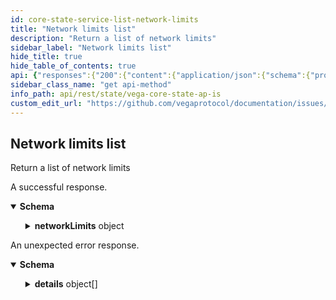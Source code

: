 ```yaml
---
id: core-state-service-list-network-limits
title: "Network limits list"
description: "Return a list of network limits"
sidebar_label: "Network limits list"
hide_title: true
hide_table_of_contents: true
api: {"responses":{"200":{"content":{"application/json":{"schema":{"properties":{"networkLimits":{"properties":{"bootstrapBlockCount":{"format":"int64","title":"How many blocks before the chain comes out of bootstrap mode","type":"integer"},"bootstrapFinished":{"title":"True once block count > bootstrapBlockCount","type":"boolean"},"canProposeAsset":{"title":"Are asset proposals allowed at this point in time","type":"boolean"},"canProposeMarket":{"title":"Are market proposals allowed at this point in time","type":"boolean"},"genesisLoaded":{"title":"True once the genesis file is loaded","type":"boolean"},"proposeAssetEnabled":{"title":"Are asset proposals enabled on this chain","type":"boolean"},"proposeAssetEnabledFrom":{"format":"int64","title":"The date/timestamp in unix nanoseconds at which asset proposals will be enabled (0 indicates not set)","type":"string"},"proposeMarketEnabled":{"title":"Are market proposals enabled on this chain","type":"boolean"},"proposeMarketEnabledFrom":{"format":"int64","title":"The date/timestamp in unix nanoseconds at which market proposals will be enabled (0 indicates not set)","type":"string"}},"title":"Network limits, defined in the genesis file","type":"object"}},"type":"object"}}},"description":"A successful response."},"default":{"content":{"application/json":{"schema":{"properties":{"code":{"format":"int32","type":"integer"},"details":{"items":{"additionalProperties":{},"properties":{"@type":{"type":"string"}},"type":"object"},"type":"array"},"message":{"type":"string"}},"type":"object"}}},"description":"An unexpected error response."}},"tags":["CoreStateService"],"description":"Return a list of network limits","operationId":"CoreStateService_ListNetworkLimits","method":"get","path":"/network/limits","servers":[{"url":"https://api.n06.testnet.vega.xyz","description":"n06 (data node)"},{"url":"https://api.n08.testnet.vega.xyz","description":"n08 (data node)"},{"url":"https://api.n11.testnet.vega.xyz","description":"n11 (data node)"},{"url":"https://api.n12.testnet.vega.xyz","description":"n12 (data node)"}],"info":{"title":"Vega core state APIs","version":"v0.65.1"},"postman":{"name":"Network limits list","description":{"content":"Return a list of network limits","type":"text/plain"},"url":{"path":["network","limits"],"host":["{{baseUrl}}"],"query":[],"variable":[]},"header":[{"key":"Accept","value":"application/json"}],"method":"GET"}}
sidebar_class_name: "get api-method"
info_path: api/rest/state/vega-core-state-ap-is
custom_edit_url: "https://github.com/vegaprotocol/documentation/issues/new?labels=documentation&title=[Documentation] Requesting changes to 'Network limits list' (core-state-service-list-network-limits)"
---
```



## Network limits list



Return a list of network limits

<div><ApiTabs><TabItem label={"200"} value={"200"}><div>

A successful response.

</div><div><MimeTabs schemaType={"response"}><TabItem label={"application/json"} value={"application/json"}><SchemaTabs><TabItem label={"Schema"} value={"Schema"}><details style={{}} data-collapsed={false} open={true}><summary style={{"textAlign":"left"}}><strong>Schema</strong></summary><div style={{"textAlign":"left","marginLeft":"1rem"}}></div><ul style={{"marginLeft":"1rem"}}><SchemaItem collapsible={true} className={"schemaItem"}><details style={{}}><summary style={{}}><strong>networkLimits</strong><span style={{"opacity":"0.6"}}> object</span></summary><div style={{"marginLeft":"1rem"}}><SchemaItem collapsible={false} name={"bootstrapBlockCount"} required={false} schemaDescription={undefined} schemaName={"int64"} qualifierMessage={undefined} defaultValue={undefined}></SchemaItem><SchemaItem collapsible={false} name={"bootstrapFinished"} required={false} schemaDescription={undefined} schemaName={"True once block count > bootstrapBlockCount"} qualifierMessage={undefined} defaultValue={undefined}></SchemaItem><SchemaItem collapsible={false} name={"canProposeAsset"} required={false} schemaDescription={undefined} schemaName={"Are asset proposals allowed at this point in time"} qualifierMessage={undefined} defaultValue={undefined}></SchemaItem><SchemaItem collapsible={false} name={"canProposeMarket"} required={false} schemaDescription={undefined} schemaName={"Are market proposals allowed at this point in time"} qualifierMessage={undefined} defaultValue={undefined}></SchemaItem><SchemaItem collapsible={false} name={"genesisLoaded"} required={false} schemaDescription={undefined} schemaName={"True once the genesis file is loaded"} qualifierMessage={undefined} defaultValue={undefined}></SchemaItem><SchemaItem collapsible={false} name={"proposeAssetEnabled"} required={false} schemaDescription={undefined} schemaName={"Are asset proposals enabled on this chain"} qualifierMessage={undefined} defaultValue={undefined}></SchemaItem><SchemaItem collapsible={false} name={"proposeAssetEnabledFrom"} required={false} schemaDescription={undefined} schemaName={"int64"} qualifierMessage={undefined} defaultValue={undefined}></SchemaItem><SchemaItem collapsible={false} name={"proposeMarketEnabled"} required={false} schemaDescription={undefined} schemaName={"Are market proposals enabled on this chain"} qualifierMessage={undefined} defaultValue={undefined}></SchemaItem><SchemaItem collapsible={false} name={"proposeMarketEnabledFrom"} required={false} schemaDescription={undefined} schemaName={"int64"} qualifierMessage={undefined} defaultValue={undefined}></SchemaItem></div></details></SchemaItem></ul></details></TabItem><TabItem label={"Example (from schema)"} value={"Example (from schema)"}><ResponseSamples responseExample={"{\n  \"networkLimits\": {\n    \"bootstrapBlockCount\": 0,\n    \"bootstrapFinished\": true,\n    \"canProposeAsset\": true,\n    \"canProposeMarket\": true,\n    \"genesisLoaded\": true,\n    \"proposeAssetEnabled\": true,\n    \"proposeAssetEnabledFrom\": \"string\",\n    \"proposeMarketEnabled\": true,\n    \"proposeMarketEnabledFrom\": \"string\"\n  }\n}"} language={"json"}></ResponseSamples></TabItem></SchemaTabs></TabItem></MimeTabs></div></TabItem><TabItem label={"default"} value={"default"}><div>

An unexpected error response.

</div><div><MimeTabs schemaType={"response"}><TabItem label={"application/json"} value={"application/json"}><SchemaTabs><TabItem label={"Schema"} value={"Schema"}><details style={{}} data-collapsed={false} open={true}><summary style={{"textAlign":"left"}}><strong>Schema</strong></summary><div style={{"textAlign":"left","marginLeft":"1rem"}}></div><ul style={{"marginLeft":"1rem"}}><SchemaItem collapsible={false} name={"code"} required={false} schemaDescription={undefined} schemaName={"int32"} qualifierMessage={undefined} defaultValue={undefined}></SchemaItem><SchemaItem collapsible={true} className={"schemaItem"}><details style={{}}><summary style={{}}><strong>details</strong><span style={{"opacity":"0.6"}}> object[]</span></summary><div style={{"marginLeft":"1rem"}}><SchemaItem collapsible={false} name={"@type"} required={false} schemaDescription={undefined} schemaName={"string"} qualifierMessage={undefined} defaultValue={undefined}></SchemaItem></div></details></SchemaItem><SchemaItem collapsible={false} name={"message"} required={false} schemaDescription={undefined} schemaName={"string"} qualifierMessage={undefined} defaultValue={undefined}></SchemaItem></ul></details></TabItem><TabItem label={"Example (from schema)"} value={"Example (from schema)"}><ResponseSamples responseExample={"{\n  \"code\": 0,\n  \"details\": [\n    {\n      \"@type\": \"string\"\n    }\n  ],\n  \"message\": \"string\"\n}"} language={"json"}></ResponseSamples></TabItem></SchemaTabs></TabItem></MimeTabs></div></TabItem></ApiTabs></div>

